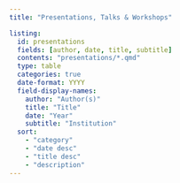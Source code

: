 ```yaml
---
title: "Presentations, Talks & Workshops"

listing:
  id: presentations
  fields: [author, date, title, subtitle]
  contents: "presentations/*.qmd"
  type: table
  categories: true
  date-format: YYYY
  field-display-names:
    author: "Author(s)"
    title: "Title"
    date: "Year"
    subtitle: "Institution"
  sort:
    - "category"
    - "date desc"
    - "title desc"
    - "description"
---
```


::: {#presentations}
:::
